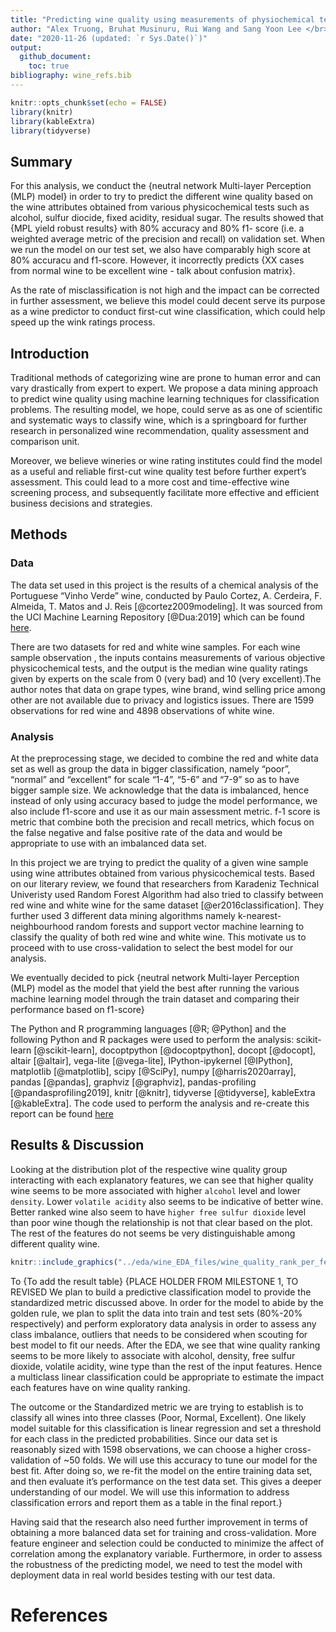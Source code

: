 ```yaml
---
title: "Predicting wine quality using measurements of physiochemical tests"
author: "Alex Truong, Bruhat Musinuru, Rui Wang and Sang Yoon Lee </br>"
date: "2020-11-26 (updated: `r Sys.Date()`)"
output: 
  github_document:
    toc: true
bibliography: wine_refs.bib
---
```


```r
knitr::opts_chunk$set(echo = FALSE)
library(knitr)
library(kableExtra)
library(tidyverse)
```
## Summary

For this analysis, we conduct the {neutral network Multi-layer Perception (MLP) model} in order to try to predict the different wine quality based on the wine attributes obtained from various physicochemical tests such as alcohol, sulfur diocide, fixed acidity, residual sugar. The results showed that {MPL yield robust results} with 80% accuracy and 80% f1- score (i.e.  a weighted average metric of the precision and recall) on validation set. When we run the model on our test set, we also have comparably high score at 80% accuracu and f1-score. However, it incorrectly predicts {XX cases from normal wine to be excellent wine - talk about confusion matrix}. 

As the rate of misclassification is not high and the impact can be corrected in further assessment, we believe this model could decent serve its purpose as a wine predictor to conduct first-cut wine classification, which could help speed up the wink ratings process. 

## Introduction

Traditional methods of categorizing wine are prone to human error and can vary drastically from expert to expert. We propose a data mining approach to predict wine quality using machine learning techniques for classification problems. The resulting model, we hope, could serve as as one of scientific and systematic ways to classify wine, which is a springboard for further research in personalized wine recommendation, quality assessment and comparison unit. 

Moreover, we believe wineries or wine rating institutes could find the model as a useful and reliable first-cut wine quality test before further expert's assessment. This could lead to a more cost and time-effective wine screening process, and subsequently facilitate more effective and efficient business decisions and strategies.
	

## Methods

### Data

The data set used in this project is the results of a chemical analysis of the Portuguese "Vinho Verde" wine, conducted by Paulo Cortez, A. Cerdeira, F. Almeida, T. Matos and J. Reis [@cortez2009modeling]. It was sourced from the UCI Machine Learning Repository [@Dua:2019] which can be found [here](https://archive.ics.uci.edu/ml/datasets/wine+quality).

There are two datasets for red and white wine samples. For each wine sample observation , the inputs contains measurements of various objective physicochemical tests, and the output is the median wine quality ratings given by experts on the scale from 0 (very bad) and 10 (very excellent).The author notes that data on grape types, wine brand, wind selling price among other are not available due to privacy and logistics issues. There are 1599 observations for red wine and 4898 observations of white wine.  


### Analysis

At the preprocessing stage, we decided to combine the red and white data set as well as group the data in bigger classification, namely "poor", "normal" and "excellent" for scale "1-4", "5-6" and "7-9" so as to  have bigger sample size. We acknowledge that the data is imbalanced, hence instead of only using accuracy based to judge the model performance, we also include f1-score and use it as our main assessment metric. f-1 score is metric that combine both the precision and recall metrics, which focus on the false negative and false positive rate of the data and would be appropriate to use with an imbalanced data set.

In this project we are trying to predict the quality of a given wine sample using wine attributes obtained from various physicochemical tests. Based on our literary review, we found that researchers from Karadeniz Technical Univeristy used Random Forest Algorithm had also tried to classify between red wine and white wine for the same dataset [@er2016classification]. They further used 3 different data mining algorithms namely k-nearest-neighbourhood random forests and support vector machine learning to classify the quality of both red wine and white wine. This motivate us to proceed with to use cross-validation to select the best model for our analysis.

We eventually decided to pick {neutral network Multi-layer Perception (MLP) model as the model that yield the best after running the various machine learning model through the train dataset and comparing their performance based on f1-score}


The Python and R programming languages [@R; @Python] and the following Python and R packages were used to perform the analysis: scikit-learn [@scikit-learn], docoptpython [@docoptpython], docopt [@docopt], altair [@altair], vega-lite [@vega-lite], IPython-ipykernel [@IPython], matplotlib [@matplotlib], scipy [@SciPy], numpy [@harris2020array], pandas [@pandas], graphviz [@graphviz], pandas-profiling [@pandasprofiling2019],  knitr [@knitr], tidyverse [@tidyverse], kableExtra [@kableExtra]. The code used to perform the analysis and re-create this report can be found [here](https://github.com/UBC-MDS/Wine_Quality_Predictor#usage)



## Results & Discussion

Looking at the distribution plot of the respective wine quality group interacting with each explanatory features, we can see that higher quality wine seems to be more associated with higher `alcohol` level and lower `density`. Lower `volatile acidity` also seems to be indicative of better wine. Better ranked wine also seem to have `higher free sulfur dioxide` level than poor wine though the relationship is not that clear based on the plot. The rest of the features do not seems be very distinguishable among different quality wine.

```r

knitr::include_graphics("../eda/wine_EDA_files/wine_quality_rank_per_feature.png")

```


{To discuss the results from multi-class ridge, paper}
{To add the result table}
{PLACE HOLDER FROM MILESTONE 1, TO REVISED
We plan to build a predictive classification model to provide the standardized metric discussed above. In order for the model to abide by the golden rule, we plan to split the data into train and test sets (80%-20% respectively) and perform exploratory data analysis in order to assess any class imbalance, outliers that needs to be considered when scouting for best model to fit our needs. After the EDA, we see that wine quality ranking seems to be more likely to associate with alcohol, density, free sulfur dioxide, volatile acidity, wine type than the rest of the input features. Hence a multiclass linear classification could be appropriate to estimate the impact each features have on wine quality ranking.
	
The outcome or the Standardized metric we are trying to establish is to classify all wines into three classes (Poor, Normal, Excellent). One likely model suitable for this classification is linear regression and set a threshold for each class in the predicted probabilities. Since our data set is reasonably sized with 1598 observations, we can choose a higher cross-validation of ~50 folds. We will use this accuracy to tune our model for the best fit. After doing so, we re-fit the model on the entire training data set, and then evaluate it’s performance on the test data set. This gives a deeper understanding of our model. We will use this information to address classification errors and report them as a table in the final report.}



Having said that the research also need further improvement in terms of obtaining a more balanced data set for training and cross-validation. More feature engineer and selection could be conducted to minimize the affect of correlation among the explanatory variable. Furthermore, in order to assess the robustness of the predicting model, we need to test the model with deployment data in real world besides testing with our test data.

# References